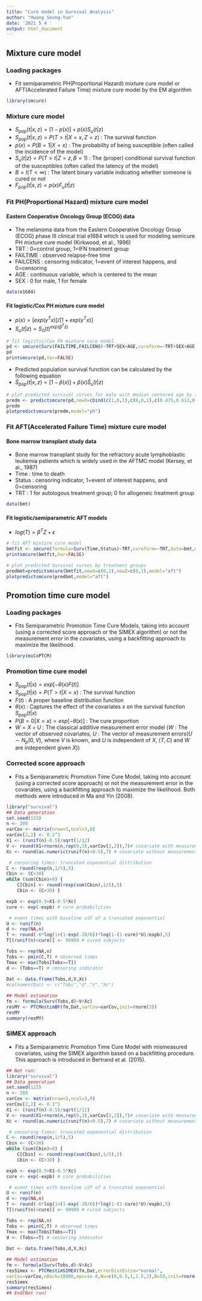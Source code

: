 ```yaml
---
title: "Cure model in Survival Analysis"
author: "Hwang Seong-Yun"
date: '2021 5 4 '
output: html_document
---
```


## Mixture cure model

### Loading packages
- Fit semiparametric PH(Proportional Hazard) mixture cure model or AFT(Accelerated Failure Time) mixture cure model by the EM algorithm

```r
library(smcure)
```

### Mixture cure model
- $S_{pop}(t|x,z)=[1-p(x)]+p(x)S_{u}(t|z)$  
- $S_{pop}(t|x,z)=P(T>t|X=x,Z=z)$ : The survival function 
- $p(x)=P(B=1|X=x)$ : The probability of being susceptible (often called the incidence of the model) 
- $S_{u}(t|z)=P(T>t|Z=z,B=1)$ : The (proper) conditional survival function of the susceptibles (often called the latency of the model)
- $B=I(T<\infty)$ : The latent binary variable indicating whether someone is cured or not 
- $F_{pop}(t|x,z)=p(x)F_{u}(t|z)$

### Fit PH(Proportional Hazard) mixture cure model

#### Eastern Cooperative Oncology Group (ECOG) data
- The melanoma data from the Eastern Cooperative Oncology Group (ECOG) phase III clinical trial e1684 which is used for modeling semicure PH mixture cure model (Kirkwood, et al., 1996)
- TRT : 0=control group, 1=IFN treatment group 
- FAILTIME : observed relapse-free time
- FAILCENS : censoring indicator, 1=event of interest happens, and 0=censoring
- AGE : continuous variable, which is centered to the mean
- SEX : 0 for male, 1 for female

```r
data(e1684)
```

#### Fit logistic/Cox PH mixture cure model
- $p(x)=[exp(\gamma^{T}x)]/[1+exp(\gamma^{T}x)]$
- $S_{u}(t|z)=S_{0}(t)^{exp(\beta^{T}z)}$

```r
# fit logistic/Cox PH mixture cure model
pd <- smcure(Surv(FAILTIME,FAILCENS)~TRT+SEX+AGE,cureform=~TRT+SEX+AGE,data=e1684,model="ph",link="logit",Var=FALSE)
pd
printsmcure(pd,Var=FALSE)
```

- Predicted population survival function can be calculated by the following equation
- ${\hat{S}}_{pop}(t|x,z)=[1-{\hat{p}}(x)]+{\hat{p}}(x){\hat{S}}_{u}(t|z)$

```r
# plot predicted survival curves for male with median centered age by treatment groups
predm <- predictsmcure(pd,newX=cbind(c(1,0,1),c(0,0,1),c(0.475,0.613,0.826)),newZ=cbind(c(1,0,1),c(0,0,1),c(0.475,0.613,0.826)),model="ph")
predm
plotpredictsmcure(predm,model="ph")
```

### Fit AFT(Accelerated Failure Time) mixture cure model

#### Bone marrow transplant study data
- Bone marrow transplant study for the refractory acute lymphoblastic leukemia patients which is widely used in the AFTMC model (Kersey, et al., 1987)
- Time : time to death
- Status : censoring indicator, 1=event of interest happens, and 0=censoring
- TRT : 1 for autologous treatment group; 0 for allogeneic treatment group

```r
data(bmt)
```

#### Fit logistic/semiparametric AFT models
- $log(T)=\beta^{T}Z+\epsilon$

```r
# fit AFT mixture cure model
bmtfit <- smcure(formula=Surv(Time,Status)~TRT,cureform=~TRT,data=bmt,model="aft",Var=FALSE)
printsmcure(bmtfit,Var=FALSE)
```

```r
# plot predicted Survival curves by treatment groups
predbmt=predictsmcure(bmtfit,newX=c(0,1),newZ=c(0,1),model="aft")
plotpredictsmcure(predbmt,model="aft")
```


## Promotion time cure model

### Loading packages
- Fits Semiparametric Promotion Time Cure Models, taking into account (using a corrected score approach or the SIMEX algorithm) or not the measurement error in the covariates, using a backfitting approach to maximize the likelihood. 

```r
library(miCoPTCM)
```

### Promotion time cure model
- $S_{pop}(t|x)=exp[-\theta(x)F(t)]$ 
- $S_{pop}(t|x)=P(T>t|X=x)$ : The survival function
- $F(t)$ : A proper baseline distribution function
- $\theta(x)$ : Captures the effect of the covariates $x$ on the survival function $S_{pop}(t|x)$ 
- $P(B=0|X=x)=exp[-\theta(x)]$ : The cure proportion 
- $W=X+U$ : The classical additive measurement error model ($W$ : The vector of observed covariates, $U$ : The vector of measurement errors($U \sim N_{p}(0,V)$, where $V$ is known, and $U$ is independent of $X$, $(T,C)$ and $W$ are independent given $X$))

### Corrected score approach
- Fits a Semiparametric Promotion Time Cure Model, taking into account (using a corrected score approach) or not the measurement error in the covariates, using a backfitting approach to maximize the likelihood. Both methods were introduced in Ma and Yin (2008).

```r
library("survival")
## Data generation
set.seed(123)
n <- 200
varCov <- matrix(nrow=3,ncol=3,0)
varCov[2,2] <- 0.1^1
X1 <- (runif(n)-0.5)/sqrt(1/12) 
V <- round(X1+rnorm(n,rep(0,3),varCov[2,2]),7)# covariate with measurement error
Xc <- round(as.numeric(runif(n)<0.5),7) # covariate without measurement error

 # censoring times: truncated exponential distribution
C <- round(rexp(n,1/5),5) 
Cbin <- (C>30)
while (sum(Cbin)>0) {
	C[Cbin] <- round(rexp(sum(Cbin),1/5),5)
	Cbin <- (C>30) }

expb <- exp(0.5+X1-0.5*Xc) 
cure <- exp(-expb) # cure probabilities

 # event times with baseline cdf of a truncated exponential 
U <- runif(n)
d <- rep(NA,n)
T <- round(-6*log(1+(1-exp(-20/6))*log(1-(1-cure)*U)/expb),5) 
T[(runif(n)<cure)] <- 99999 # cured subjects

Tobs <- rep(NA,n)
Tobs <- pmin(C,T) # observed times
Tmax <- max(Tobs[Tobs==T])
d <- (Tobs==T) # censoring indicator
	
Dat <- data.frame(Tobs,d,V,Xc)
#colnames(Dat) <- c("Tobs","d","V","Xc")

## Model estimation
fm <- formula(Surv(Tobs,d)~V+Xc)
resMY <- PTCMestimBF(fm,Dat,varCov=varCov,init=rnorm(3))
resMY
summary(resMY)
```

### SIMEX approach
- Fits a Semiparametric Promotion Time Cure Model with mismeasured covariates, using the SIMEX algorithm based on a backfitting procedure. This approach is introduced in Bertrand et al. (2015).

```r
## Not run: 
library("survival")
## Data generation
set.seed(123)
n <- 200
varCov <- matrix(nrow=3,ncol=3,0)
varCov[2,2] <- 0.1^1
X1 <- (runif(n)-0.5)/sqrt(1/12) 
V <- round(X1+rnorm(n,rep(0,3),varCov[2,2]),7)# covariate with measurement error
Xc <- round(as.numeric(runif(n)<0.5),7) # covariate without measurement error

 # censoring times: truncated exponential distribution
C <- round(rexp(n,1/5),5) 
Cbin <- (C>30)
while (sum(Cbin)>0) {
	C[Cbin] <- round(rexp(sum(Cbin),1/5),5)
	Cbin <- (C>30) }

expb <- exp(0.5+X1-0.5*Xc) 
cure <- exp(-expb) # cure probabilities

 # event times with baseline cdf of a truncated exponential 
U <- runif(n)
d <- rep(NA,n)
T <- round(-6*log(1+(1-exp(-20/6))*log(1-(1-cure)*U)/expb),5) 
T[(runif(n)<cure)] <- 99999 # cured subjects

Tobs <- rep(NA,n)
Tobs <- pmin(C,T) # observed times
Tmax <- max(Tobs[Tobs==T])
d <- (Tobs==T) # censoring indicator
	
Dat <- data.frame(Tobs,d,V,Xc)

## Model estimation
fm <- formula(Surv(Tobs,d)~V+Xc)
resSimex <- PTCMestimSIMEX(fm,Dat,errorDistEstim="normal", 
varCov=varCov,nBack=10000,eps=1e-8,Nu=c(0,0.5,1,1.5,2),B=50,init=rnorm(3),orderExtrap=1:3,multMaxTime=2)
resSimex
summary(resSimex)
## End(Not run)
```

